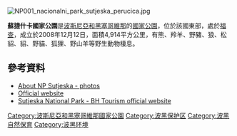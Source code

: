 [[Image:NP001_nacionalni_park_sutjeska_perucica.jpg|right]]
{{coord|43|20|N|18|41|E|format=dms|display=title}}

'''蘇捷什卡國家公園'''是[[波斯尼亞和黑塞哥維那|波斯尼亞和黑塞哥維那]]的[[國家公園|國家公園]]，位於該國東部，處於[[福查|福查]]，成立於2008年12月12日，面積4,914平方公里，有熊、羚羊、野豬、狼、松貂、貂、野貓、狐狸、野山羊等野生動物棲息。

==參考資料==
*[http://www.pkencijan.com/clanci/destinacije/np-sutjeska.html About NP Sutjeska - photos] {{Wayback|url=http://www.pkencijan.com/clanci/destinacije/np-sutjeska.html |date=20161003184326 }}
*[http://www.npsutjeska.info/en/ Official website] {{in lang|en}}
*[http://www.bhtourism.ba/eng/sutjeskanp.wbsp/ Sutjeska National Park - BH Tourism official website] {{Wayback|url=http://www.bhtourism.ba/eng/sutjeskanp.wbsp/ |date=20160812220022 }} {{in lang|en}}

{{BosniaHerzegovina-geo-stub}}
[[Category:波斯尼亞和黑塞哥維那國家公園|Category:波斯尼亞和黑塞哥維那國家公園]]
[[Category:波黑保护区|Category:波黑保护区]]
[[Category:波黑自然保育|Category:波黑自然保育]]
[[Category:波黑环境|Category:波黑环境]]